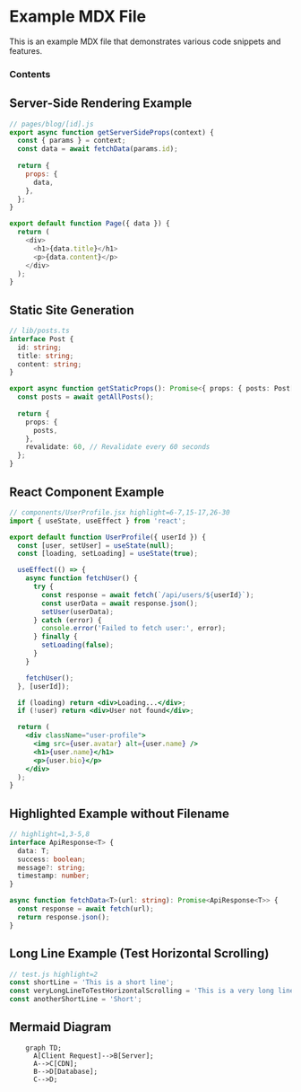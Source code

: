 # Example MDX File

This is an example MDX file that demonstrates various code snippets and features.



### Contents

## Server-Side Rendering Example

```javascript
// pages/blog/[id].js
export async function getServerSideProps(context) {
  const { params } = context;
  const data = await fetchData(params.id);
  
  return {
    props: {
      data,
    },
  };
}

export default function Page({ data }) {
  return (
    <div>
      <h1>{data.title}</h1>
      <p>{data.content}</p>
    </div>
  );
}
```

## Static Site Generation

```typescript
// lib/posts.ts
interface Post {
  id: string;
  title: string;
  content: string;
}

export async function getStaticProps(): Promise<{ props: { posts: Post[] } }> {
  const posts = await getAllPosts();
  
  return {
    props: {
      posts,
    },
    revalidate: 60, // Revalidate every 60 seconds
  };
}
```

## React Component Example

```jsx
// components/UserProfile.jsx highlight=6-7,15-17,26-30
import { useState, useEffect } from 'react';

export default function UserProfile({ userId }) {
  const [user, setUser] = useState(null);
  const [loading, setLoading] = useState(true);

  useEffect(() => {
    async function fetchUser() {
      try {
        const response = await fetch(`/api/users/${userId}`);
        const userData = await response.json();
        setUser(userData);
      } catch (error) {
        console.error('Failed to fetch user:', error);
      } finally {
        setLoading(false);
      }
    }

    fetchUser();
  }, [userId]);

  if (loading) return <div>Loading...</div>;
  if (!user) return <div>User not found</div>;

  return (
    <div className="user-profile">
      <img src={user.avatar} alt={user.name} />
      <h1>{user.name}</h1>
      <p>{user.bio}</p>
    </div>
  );
}
```

## Highlighted Example without Filename

```typescript
// highlight=1,3-5,8
interface ApiResponse<T> {
  data: T;
  success: boolean;
  message?: string;
  timestamp: number;
}

async function fetchData<T>(url: string): Promise<ApiResponse<T>> {
  const response = await fetch(url);
  return response.json();
}
```

## Long Line Example (Test Horizontal Scrolling)

```javascript
// test.js highlight=2
const shortLine = 'This is a short line';
const veryLongLineToTestHorizontalScrolling = 'This is a very long line that should definitely cause horizontal scrolling in the code block to test if the scrollbar appears and works correctly when content extends beyond the container width';
const anotherShortLine = 'Short';
```

## Mermaid Diagram

```mermaid
    graph TD;
      A[Client Request]-->B[Server];
      A-->C[CDN];
      B-->D[Database];
      C-->D;
```